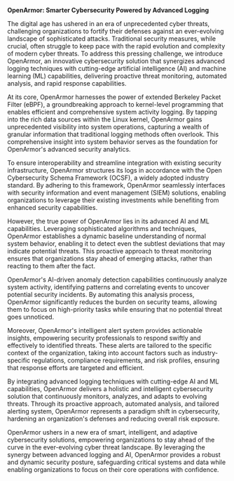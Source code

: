**OpenArmor: Smarter Cybersecurity Powered by Advanced Logging**

The digital age has ushered in an era of unprecedented cyber threats, challenging organizations to fortify their defenses against an ever-evolving landscape of sophisticated attacks. Traditional security measures, while crucial, often struggle to keep pace with the rapid evolution and complexity of modern cyber threats. To address this pressing challenge, we introduce OpenArmor, an innovative cybersecurity solution that synergizes advanced logging techniques with cutting-edge artificial intelligence (AI) and machine learning (ML) capabilities, delivering proactive threat monitoring, automated analysis, and rapid response capabilities.

At its core, OpenArmor harnesses the power of extended Berkeley Packet Filter (eBPF), a groundbreaking approach to kernel-level programming that enables efficient and comprehensive system activity logging. By tapping into the rich data sources within the Linux kernel, OpenArmor gains unprecedented visibility into system operations, capturing a wealth of granular information that traditional logging methods often overlook. This comprehensive insight into system behavior serves as the foundation for OpenArmor's advanced security analytics.

To ensure interoperability and streamline integration with existing security infrastructure, OpenArmor structures its logs in accordance with the Open Cybersecurity Schema Framework (OCSF), a widely adopted industry standard. By adhering to this framework, OpenArmor seamlessly interfaces with security information and event management (SIEM) solutions, enabling organizations to leverage their existing investments while benefiting from enhanced security capabilities.

However, the true power of OpenArmor lies in its advanced AI and ML capabilities. Leveraging sophisticated algorithms and techniques, OpenArmor establishes a dynamic baseline understanding of normal system behavior, enabling it to detect even the subtlest deviations that may indicate potential threats. This proactive approach to threat monitoring ensures that organizations stay ahead of emerging attacks, rather than reacting to them after the fact.

OpenArmor's AI-driven anomaly detection capabilities continuously analyze system activity, identifying patterns and correlating events to uncover potential security incidents. By automating this analysis process, OpenArmor significantly reduces the burden on security teams, allowing them to focus on high-priority tasks while ensuring that no potential threat goes unnoticed.

Moreover, OpenArmor's intelligent alert system provides actionable insights, empowering security professionals to respond swiftly and effectively to identified threats. These alerts are tailored to the specific context of the organization, taking into account factors such as industry-specific regulations, compliance requirements, and risk profiles, ensuring that response efforts are targeted and efficient.

By integrating advanced logging techniques with cutting-edge AI and ML capabilities, OpenArmor delivers a holistic and intelligent cybersecurity solution that continuously monitors, analyzes, and adapts to evolving threats. Through its proactive approach, automated analysis, and tailored alerting system, OpenArmor represents a paradigm shift in cybersecurity, hardening an organization's defenses and reducing overall risk exposure.

OpenArmor ushers in a new era of smart, intelligent, and adaptive cybersecurity solutions, empowering organizations to stay ahead of the curve in the ever-evolving cyber threat landscape. By leveraging the synergy between advanced logging and AI, OpenArmor provides a robust and dynamic security posture, safeguarding critical systems and data while enabling organizations to focus on their core operations with confidence.
